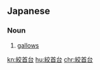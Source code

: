 {{also|絞首臺}}
==Japanese==
{{ja-kanjitab|こう|しゅ|だい|yomi=on}}

===Noun===
{{ja-noun|こうしゅだい|kyu=絞首臺}}

# [[gallows]] {{gloss|wooden framework on which persons are put to death by hanging}}

[[kn:絞首台]]
[[hu:絞首台]]
[[chr:絞首台]]